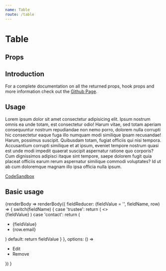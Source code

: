 ```yaml
---
name: Table
route: /table
---
```



# Table

## Props

## Introduction

For a complete documentation on all the returned props, hook props and more
information check out the
[Github Page](https://github.com/davidalekna/tpr/tree/master/packages/table).

## Usage

Lorem ipsum dolor sit amet consectetur adipisicing elit. Ipsum nostrum omnis ea unde totam, est 
consectetur odio! Harum vitae, sed totam aperiam consequuntur nostrum repudiandae non nemo porro, 
dolorem nulla corrupti hic consectetur eaque fuga illo numquam modi similique ipsam recusandae! Harum, 
possimus suscipit. Quibusdam totam, fugiat officiis qui nisi tempora. Accusantium corrupti similique 
et at ipsum, eveniet tempore nostrum quasi est unde modi impedit quaerat suscipit aspernatur ratione 
quo corporis? Cum dignissimos adipisci itaque sint tempore, saepe dolorem fugit quia placeat officiis 
earum rerum aspernatur similique commodi voluptates? Id ut ab cum doloremque magnam illo ipsa officia nulla ipsum.

[CodeSandbox](https://codesandbox.io)

## Basic usage

<Playground>
	<TableBase 
		columns={[
			{ label: 'Trustee', sortField: 'trustee' },
			{ label: 'Dorrespondance Address', sortField: 'address' },
			{ label: 'Contact Details', sortField: 'contact' },
		]} 
		data={[
			{trustee: 'Fred Sandors', address: 'Napier House, Trafalgar Place, Brighton, BN1 4DW', contact: '01273', email: 'test@tpr.gov.uk', valid: true},
			{trustee: 'Sally Fields', address: 'Napier House, Trafalgar Place, Brighton, BN1 4DW', contact: '01273 123 456', email: 'test@tpr.gov.uk', valid: false},
			{trustee: 'Chandraprakasha Balakrishan', address: 'Napier House, Trafalgar Place, Brighton, BN1 4DW', contact: '01273 123 456', email: 'test@tpr.gov.uk', valid: true},
		]}
	>
		{renderBody =>
			renderBody({
				fieldReducer: (fieldValue = '', fieldName, row) => {
					switch(fieldName) {
						case 'trustee': 
							return (
								<>
									<div style={{width: "10px", height: '100%', background: row.valid ? 'green' : 'red', marginRight: 10}} />
									{fieldValue}
								</>
							)
						case 'contact':
							return (
								<ul>
									<li>{fieldValue}</li>
									<li>{row.email}</li>
								</ul>
							)
						default:
							return fieldValue
					}
				},
				options: () => <ul><li>Edit</li><li>Remove</li></ul>
			})
		}
	</TableBase>
</Playground>
